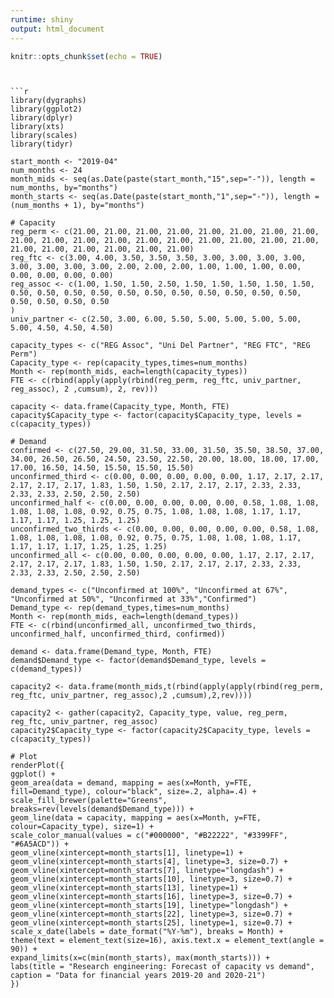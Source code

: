 ```yaml
---
runtime: shiny
output: html_document
---
```


```r
knitr::opts_chunk$set(echo = TRUE)
```

```


```r
library(dygraphs)
library(ggplot2)
library(dplyr)
library(xts)
library(scales)
library(tidyr)

start_month <- "2019-04"
num_months <- 24
month_mids <- seq(as.Date(paste(start_month,"15",sep="-")), length = num_months, by="months")
month_starts <- seq(as.Date(paste(start_month,"1",sep="-")), length = (num_months + 1), by="months")

# Capacity
reg_perm <- c(21.00, 21.00, 21.00, 21.00, 21.00, 21.00, 21.00, 21.00, 21.00, 21.00, 21.00, 21.00, 21.00, 21.00, 21.00, 21.00, 21.00, 21.00, 21.00, 21.00, 21.00, 21.00, 21.00, 21.00)
reg_ftc <- c(3.00, 4.00, 3.50, 3.50, 3.50, 3.00, 3.00, 3.00, 3.00, 3.00, 3.00, 3.00, 3.00, 2.00, 2.00, 2.00, 1.00, 1.00, 1.00, 0.00, 0.00, 0.00, 0.00, 0.00)
reg_assoc <- c(1.00, 1.50, 1.50, 2.50, 1.50, 1.50, 1.50, 1.50, 1.50, 0.50, 0.50, 0.50, 0.50, 0.50, 0.50, 0.50, 0.50, 0.50, 0.50, 0.50, 0.50, 0.50, 0.50, 0.50
)
univ_partner <- c(2.50, 3.00, 6.00, 5.50, 5.00, 5.00, 5.00, 5.00, 5.00, 4.50, 4.50, 4.50)

capacity_types <- c("REG Assoc", "Uni Del Partner", "REG FTC", "REG Perm")
Capacity_type <- rep(capacity_types,times=num_months)
Month <- rep(month_mids, each=length(capacity_types))
FTE <- c(rbind(apply(apply(rbind(reg_perm, reg_ftc, univ_partner, reg_assoc), 2 ,cumsum), 2, rev)))

capacity <- data.frame(Capacity_type, Month, FTE)
capacity$Capacity_type <- factor(capacity$Capacity_type, levels = c(capacity_types))

# Demand
confirmed <- c(27.50, 29.00, 31.50, 33.00, 31.50, 35.50, 38.50, 37.00, 34.00, 26.50, 26.50, 24.50, 23.50, 22.50, 20.00, 18.00, 18.00, 17.00, 17.00, 16.50, 14.50, 15.50, 15.50, 15.50)
unconfirmed_third <- c(0.00, 0.00, 0.00, 0.00, 0.00, 1.17, 2.17, 2.17, 2.17, 2.17, 2.17, 1.83, 1.50, 1.50, 2.17, 2.17, 2.17, 2.33, 2.33, 2.33, 2.33, 2.50, 2.50, 2.50)
unconfirmed_half <- c(0.00, 0.00, 0.00, 0.00, 0.00, 0.58, 1.08, 1.08, 1.08, 1.08, 1.08, 0.92, 0.75, 0.75, 1.08, 1.08, 1.08, 1.17, 1.17, 1.17, 1.17, 1.25, 1.25, 1.25)
unconfirmed_two_thirds <- c(0.00, 0.00, 0.00, 0.00, 0.00, 0.58, 1.08, 1.08, 1.08, 1.08, 1.08, 0.92, 0.75, 0.75, 1.08, 1.08, 1.08, 1.17, 1.17, 1.17, 1.17, 1.25, 1.25, 1.25)
unconfirmed_all <- c(0.00, 0.00, 0.00, 0.00, 0.00, 1.17, 2.17, 2.17, 2.17, 2.17, 2.17, 1.83, 1.50, 1.50, 2.17, 2.17, 2.17, 2.33, 2.33, 2.33, 2.33, 2.50, 2.50, 2.50)

demand_types <- c("Unconfirmed at 100%", "Unconfirmed at 67%", "Unconfirmed at 50%", "Unconfirmed at 33%","Confirmed")
Demand_type <- rep(demand_types,times=num_months)
Month <- rep(month_mids, each=length(demand_types))
FTE <- c(rbind(unconfirmed_all, unconfirmed_two_thirds, unconfirmed_half, unconfirmed_third, confirmed))

demand <- data.frame(Demand_type, Month, FTE)
demand$Demand_type <- factor(demand$Demand_type, levels = c(demand_types))

capacity2 <- data.frame(month_mids,t(rbind(apply(apply(rbind(reg_perm, reg_ftc, univ_partner, reg_assoc),2 ,cumsum),2,rev))))

capacity2 <- gather(capacity2, Capacity_type, value, reg_perm, reg_ftc, univ_partner, reg_assoc)
capacity2$Capacity_type <- factor(capacity2$Capacity_type, levels = c(capacity_types))

# Plot
renderPlot({
ggplot() +
geom_area(data = demand, mapping = aes(x=Month, y=FTE, fill=Demand_type), colour="black", size=.2, alpha=.4) +
scale_fill_brewer(palette="Greens", breaks=rev(levels(demand$Demand_type))) +
geom_line(data = capacity, mapping = aes(x=Month, y=FTE, colour=Capacity_type), size=1) +
scale_color_manual(values = c("#000000", "#B22222", "#3399FF", "#6A5ACD")) +
geom_vline(xintercept=month_starts[1], linetype=1) +
geom_vline(xintercept=month_starts[4], linetype=3, size=0.7) + 
geom_vline(xintercept=month_starts[7], linetype="longdash") + 
geom_vline(xintercept=month_starts[10], linetype=3, size=0.7) +  
geom_vline(xintercept=month_starts[13], linetype=1) +
geom_vline(xintercept=month_starts[16], linetype=3, size=0.7) + 
geom_vline(xintercept=month_starts[19], linetype="longdash") + 
geom_vline(xintercept=month_starts[22], linetype=3, size=0.7) +  
geom_vline(xintercept=month_starts[25], linetype=1, size=0.7) +
scale_x_date(labels = date_format("%Y-%m"), breaks = Month) +
theme(text = element_text(size=16), axis.text.x = element_text(angle = 90)) +
expand_limits(x=c(min(month_starts), max(month_starts))) +
labs(title = "Research engineering: Forecast of capacity vs demand",
caption = "Data for financial years 2019-20 and 2020-21")
})
```